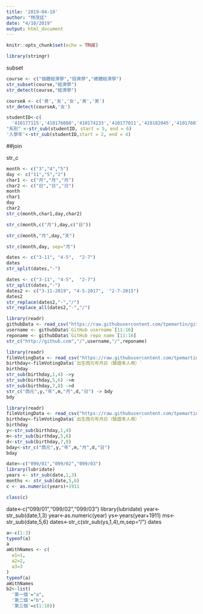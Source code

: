 ```yaml
---
title: '2019-04-10'
author: "林茂廷"
date: "4/10/2019"
output: html_document
---
```


```r
knitr::opts_chunk$set(echo = TRUE)
```

```r
library(stringr)
```
subset
```r
course <- c("個體經濟學","投資學","總體經濟學")
str_subset(course,"經濟學")
str_detect(course,"經濟學")
```

```r
courseA <- c('男','女','女','男','男')
str_detect(courseA,'女')
```
```r
studentID<-c(
  '410177115','410176080','410174233','410177011','410182045','410176014')
"系別" <-str_sub(studentID, start = 5, end = 6)
'入學年'<-str_sub(studentID,start = 2, end = 4)

```
##join

str_c
```r
month <- c("3","4","5")
day <- c("11","5","2")
char1 <- c("月","月","月")
char2 <- c("日","日","日")
month
char1
day
char2
str_c(month,char1,day,char2)
```
```r
str_c(month,c("月"),day,c("日"))

str_c(month,"月",day,"天")

str_c(month,day, sep="月")
```

```r
dates <- c("3-11", "4-5",  "2-7")
dates
str_split(dates,"-")
```
```r
dates <- c("3-11", "4-5",  "2-7")
str_split(dates,"-")
dates2 <- c("3-11-2019", "4-5-2017",  "2-7-2015")
dates2
str_replace(dates2,"-","/")
str_replace_all(dates2,"-","/")
```

```r
library(readr)
githubData <- read_csv("https://raw.githubusercontent.com/tpemartin/github-data/master/githubData.csv")
username <- githubData$`GitHub username`[11:16]
reponame <- githubData$`GitHub repo name`[11:16]
str_c("http://github.com","/",username,"/",reponame)

```
```r
library(readr)
filmVotingData <- read_csv("https://raw.githubusercontent.com/tpemartin/github-data/master/%E7%AC%AC%E4%B8%89%E5%B1%86%E7%B6%93%E6%BF%9F%E6%92%AD%E5%AE%A2%E7%AB%B6%E8%B3%BD%E5%8F%83%E8%B3%BD%E4%BD%9C%E5%93%81%E6%8A%95%E7%A5%A8%E7%B5%90%E6%9E%9C%E6%A8%A3%E6%9C%AC%20-%20Sheet1.csv")
birthday<-filmVotingData$`出生西元年月日（驗證本人用）`
birthday
str_sub(birthday,1,4) ->y
str_sub(birthday,5,6) ->m
str_sub(birthday,7,8) ->d
str_c("西元",y,"年",m,"月",d,"日") -> bdy
bdy
```
```r
library(readr)
filmVotingData <- read_csv("https://raw.githubusercontent.com/tpemartin/github-data/master/%E7%AC%AC%E4%B8%89%E5%B1%86%E7%B6%93%E6%BF%9F%E6%92%AD%E5%AE%A2%E7%AB%B6%E8%B3%BD%E5%8F%83%E8%B3%BD%E4%BD%9C%E5%93%81%E6%8A%95%E7%A5%A8%E7%B5%90%E6%9E%9C%E6%A8%A3%E6%9C%AC%20-%20Sheet1.csv")
birthday<-filmVotingData$`出生西元年月日（驗證本人用）`
birthday
y<-str_sub(birthday,1,4)
m<-str_sub(birthday,5,6)
d<-str_sub(birthday,7,8)
bday<-str_c("西元",y,"年",m,"月",d,"日")
bday
```

```r
date<-c("099/01","099/02","099/03")
library(lubridate)
years <- str_sub(date,1,3)
months <- str_sub(date,5,6)
c <- as.numeric(years)+1911

class(c)
```
date<-c("099/01","099/02","099/03")
library(lubridate)
year<-str_sub(date,1,3)
year<-as.numeric(year)
ys<-years(year+1911)
ms<-str_sub(date,5,6)
dates<-str_c(str_sub(ys,1,4),m,sep="/")
dates
```r
a<-c(1:3)
typeof(a)
a
aWithNames <- c(
  a1=1,
  a2=2,
  a3=3
)
typeof(a)
aWithNames
b2<-list(
  '第一個'="a",
  '第二個'="b",
  '第三個'=c(1:10))
```

